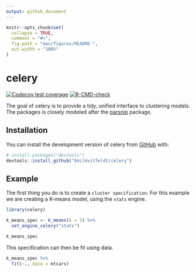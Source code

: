 ```yaml
---
output: github_document
---
```


<!-- README.md is generated from README.Rmd. Please edit that file -->

```r
knitr::opts_chunk$set(
  collapse = TRUE,
  comment = "#>",
  fig.path = "man/figures/README-",
  out.width = "100%"
)
```

# celery

<!-- badges: start -->
[![Codecov test coverage](https://codecov.io/gh/EmilHvitfeldt/celery/branch/main/graph/badge.svg)](https://app.codecov.io/gh/EmilHvitfeldt/celery?branch=main)
[![R-CMD-check](https://github.com/EmilHvitfeldt/celery/actions/workflows/R-CMD-check.yaml/badge.svg)](https://github.com/EmilHvitfeldt/celery/actions/workflows/R-CMD-check.yaml)
<!-- badges: end -->

The goal of celery is to provide a tidy, unified interface to clustering models. The packages is closely modeled after the [parsnip](https://parsnip.tidymodels.org/) package.

## Installation

You can install the development version of celery from [GitHub](https://github.com/) with:

``` r
# install.packages("devtools")
devtools::install_github("EmilHvitfeldt/celery")
```

## Example

The first thing you do is to create a `cluster specification`. For this example we are creating a K-means model, using the `stats` engine.

```r
library(celery)

k_means_spec <- k_means(k = 3) %>%
  set_engine_celery("stats") 

k_means_spec
```

This specification can then be fit using data.

```r
k_means_spec %>%
  fit(~., data = mtcars)
```
